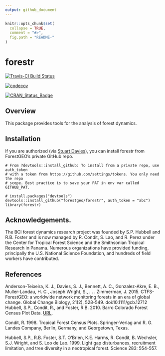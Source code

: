 ```yaml
---
output: github_document
---
```


<!-- README.md is generated from README.Rmd. Please edit that file -->

```r
knitr::opts_chunk$set(
  collapse = TRUE,
  comment = "#>",
  fig.path = "README-"
)
```

# forestr

[![Travis-CI Build Status](https://travis-ci.org/forestgeo/forestr.svg?branch=master)](https://travis-ci.org/forestgeo/forestr)

[![codecov](https://codecov.io/github/forestgeo/forestr/branch/master/graphs/badge.svg)](https://codecov.io/github/forestgeo/forestr) 

[![CRAN_Status_Badge](http://www.r-pkg.org/badges/version/forestr)](https://cran.r-project.org/package=forestr)

## Overview

This package provides tools for the analysis of forest dynamics.

## Installation

If you are authorized (via [Stuart Davies](daviess@si.edu)), you can install forestr from ForestGEO's private GitHub repo.

```
# From ?devtools::install_github: To install from a private repo, use auth_token
# with a token from https://github.com/settings/tokens. You only need the repo 
# scope. Best practice is to save your PAT in env var called GITHUB_PAT.

# install.packages("devtools")
devtools::install_github("forestgeo/forestr", auth_token = "abc")
library(forestr)
```

## Acknowledgements.

The BCI forest dynamics research project was founded by S.P. Hubbell and R.B.
Foster and is now managed by R. Condit, S. Lao, and R. Perez under the Center
for Tropical Forest Science and the Smithsonian Tropical Research in Panama. 
Numerous organizations have provided funding, principally the U.S. National 
Science Foundation, and hundreds of field workers have contributed.

## References

Anderson-Teixeira, K. J., Davies, S. J., Bennett, A. C., Gonzalez-Akre, E. B.,
Muller-Landau, H. C., Joseph Wright, S., . . . Zimmerman, J. 2015.
CTFS-ForestGEO: a worldwide network monitoring forests in an era of global
change. Global Change Biology, 21(2), 528-549. doi:10.1111/gcb.12712 Hubbell,
S.P., Condit, R., and Foster, R.B. 2010. Barro Colorado Forest Census Plot
Data. [URL](http://ctfs.si.edu/webatlas/datasets/bci).

Condit, R. 1998. Tropical Forest Census Plots. Springer-Verlag and R. G.
Landes Company, Berlin, Germany, and Georgetown, Texas.

Hubbell, S.P., R.B. Foster, S.T. O'Brien, K.E. Harms, R. Condit, B. Wechsler,
S.J. Wright, and S. Loo de Lao. 1999. Light gap disturbances, recruitment
limitation, and tree diversity in a neotropical forest. Science 283: 554-557.











